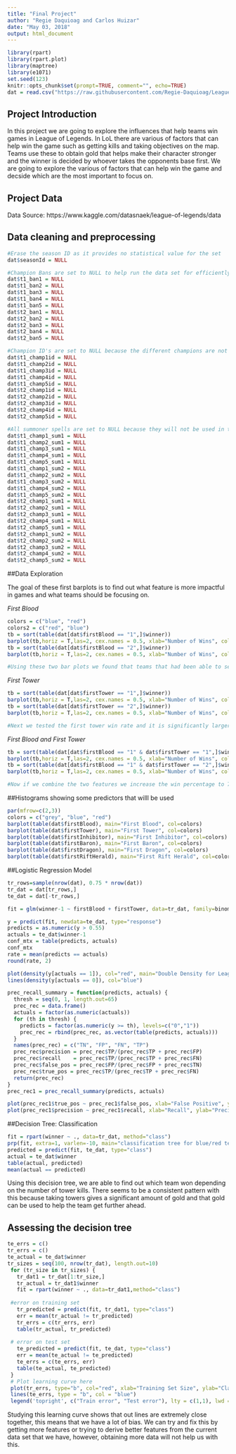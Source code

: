 ```yaml
---
title: "Final Project"
author: "Regie Daquioag and Carlos Huizar"
date: "May 03, 2018"
output: html_document
---
```


<!-- change echo=FALSE to echo=TRUE to show code -->
```r
library(rpart)
library(rpart.plot)
library(maptree)
library(e1071)
set.seed(123)
knitr::opts_chunk$set(prompt=TRUE, comment="", echo=TRUE)
dat = read.csv("https://raw.githubusercontent.com/Regie-Daquioag/LeagueofLegendDataAnalysis/master/games.csv")
```

## Project Introduction

In this project we are going to explore the influences that help teams win games in League of Legends. In LoL there are various of factors that can help win the game such as getting kills and taking objectives on the map. Teams use these to obtain gold that helps make their character stronger and the winner is decided by whoever takes the opponents base first. We are going to explore the various of factors that can help win the game and decside which are the most important to focus on. 

## Project Data

Data Source: https://www.kaggle.com/datasnaek/league-of-legends/data


## Data cleaning and preprocessing


```r
#Erase the season ID as it provides no statistical value for the set
dat$seasonId = NULL

#Champion Bans are set to NULL to help run the data set for efficiently
dat$t1_ban1 = NULL
dat$t1_ban2 = NULL
dat$t1_ban3 = NULL
dat$t1_ban4 = NULL
dat$t1_ban5 = NULL
dat$t2_ban1 = NULL
dat$t2_ban2 = NULL
dat$t2_ban3 = NULL
dat$t2_ban4 = NULL
dat$t2_ban5 = NULL

#Champion ID's are set to NULL because the different champions are not always in the same game and are wild predictors and we will not be using them in our analysis. 
dat$t1_champ1id = NULL
dat$t1_champ2id = NULL
dat$t1_champ3id = NULL
dat$t1_champ4id = NULL
dat$t1_champ5id = NULL
dat$t2_champ1id = NULL
dat$t2_champ2id = NULL
dat$t2_champ3id = NULL
dat$t2_champ4id = NULL
dat$t2_champ5id = NULL

#All summoner spells are set to NULL because they will not be used in the analysis of the data set.
dat$t1_champ1_sum1 = NULL
dat$t1_champ2_sum1 = NULL
dat$t1_champ3_sum1 = NULL
dat$t1_champ4_sum1 = NULL
dat$t1_champ5_sum1 = NULL
dat$t1_champ1_sum2 = NULL
dat$t1_champ2_sum2 = NULL
dat$t1_champ3_sum2 = NULL
dat$t1_champ4_sum2 = NULL
dat$t1_champ5_sum2 = NULL
dat$t2_champ1_sum1 = NULL
dat$t2_champ2_sum1 = NULL
dat$t2_champ3_sum1 = NULL
dat$t2_champ4_sum1 = NULL
dat$t2_champ5_sum1 = NULL
dat$t2_champ1_sum2 = NULL
dat$t2_champ2_sum2 = NULL
dat$t2_champ3_sum2 = NULL
dat$t2_champ4_sum2 = NULL
dat$t2_champ5_sum2 = NULL
```
##Data Exploration

The goal of these first barplots is to find out what feature is more impactful in games and what teams should be focusing on. 

*First Blood*

```r
colors = c("blue", "red")
colors2 = c("red", "blue")
tb = sort(table(dat[dat$firstBlood == "1",]$winner))
barplot(tb,horiz = T,las=2, cex.names = 0.5, xlab="Number of Wins", col = colors)
tb = sort(table(dat[dat$firstBlood == "2",]$winner))
barplot(tb,horiz = T,las=2, cex.names = 0.5, xlab="Number of Wins", col = colors2)

#Using these two bar plots we found that teams that had been able to secure first blood won 59% of the games that were played. This is without influence from other features so then now we will check the first tower.
```

*First Tower*

```r
tb = sort(table(dat[dat$firstTower == "1",]$winner))
barplot(tb,horiz = T,las=2, cex.names = 0.5, xlab="Number of Wins", col = colors)
tb = sort(table(dat[dat$firstTower == "2",]$winner))
barplot(tb,horiz = T,las=2, cex.names = 0.5, xlab="Number of Wins", col = colors2)

#Next we tested the first tower win rate and it is significantly larger than the first blood rates, increasing to a 70% win rate for teams that were able to collect the first tower gold. This makes a lot of sense because if a team takes that tower they now have tempo and can move to another part of the map to take another tower.

```

*First Blood and First Tower*

```r
tb = sort(table(dat[dat$firstBlood == "1" & dat$firstTower == "1",]$winner))
barplot(tb,horiz = T,las=2, cex.names = 0.5, xlab="Number of Wins", col = colors)
tb = sort(table(dat[dat$firstBlood == "1" & dat$firstTower == "2",]$winner))
barplot(tb,horiz = T,las=2, cex.names = 0.5, xlab="Number of Wins", col = colors2)

#Now if we combine the two features we increase the win percentage to 75%. It seems underwhelming compared to the difference with first tower and first blood. However, league is a team game are there are many more things that can influence the game, one of those being the player which we cannot account for.   
```  

##Histograms showing some predictors that willl be used
```r
par(mfrow=c(2,3))
colors = c("grey", "blue", "red")
barplot(table(dat$firstBlood), main="First Blood", col=colors)
barplot(table(dat$firstTower), main="First Tower", col=colors)
barplot(table(dat$firstInhibitor), main="First Inhibitor", col=colors)
barplot(table(dat$firstBaron), main="First Baron", col=colors)
barplot(table(dat$firstDragon), main="First Dragon", col=colors)
barplot(table(dat$firstRiftHerald), main="First Rift Herald", col=colors)
```

##Logistic Regression Model
```r
tr_rows=sample(nrow(dat), 0.75 * nrow(dat))
tr_dat = dat[tr_rows,]
te_dat = dat[-tr_rows,]

fit = glm(winner-1 ~ firstBlood + firstTower, data=tr_dat, family=binomial)

y = predict(fit, newdata=te_dat, type="response")
predicts = as.numeric(y > 0.55)
actuals = te_dat$winner-1
conf_mtx = table(predicts, actuals)
conf_mtx
rate = mean(predicts == actuals)
round(rate, 2)

plot(density(y[actuals == 1]), col="red", main="Double Density for League of Lengends Games")
lines(density(y[actuals == 0]), col="blue")
```

```r
prec_recall_summary = function(predicts, actuals) {
  thresh = seq(0, 1, length.out=65)
  prec_rec = data.frame()
  actuals = factor(as.numeric(actuals))
  for (th in thresh) {
    predicts = factor(as.numeric(y >= th), levels=c("0","1"))
    prec_rec = rbind(prec_rec, as.vector(table(predicts, actuals)))
  }
  names(prec_rec) = c("TN", "FP", "FN", "TP")
  prec_rec$precision = prec_rec$TP/(prec_rec$TP + prec_rec$FP)
  prec_rec$recall    = prec_rec$TP/(prec_rec$TP + prec_rec$FN)
  prec_rec$false_pos = prec_rec$FP/(prec_rec$FP + prec_rec$TN)
  prec_rec$true_pos = prec_rec$TP/(prec_rec$TP + prec_rec$FN)
  return(prec_rec)
}
prec_rec1 = prec_recall_summary(predicts, actuals)

plot(prec_rec1$true_pos ~ prec_rec1$false_pos, xlab="False Positive", ylab="True Positive", type="l", col="red4", main="ROC")
plot(prec_rec1$precision ~ prec_rec1$recall, xlab="Recall", ylab="Precision", type="l", col="red4", main="Precision-Recall Curve")
```

##Decision Tree: Classification
```r
fit = rpart(winner ~ ., data=tr_dat, method="class")
prp(fit, extra=1, varlen=-10, main="classification tree for blue/red team.", box.col=c("dodgerblue", "firebrick1")[fit$frame$yval])
predicted = predict(fit, te_dat, type="class")
actual = te_dat$winner
table(actual, predicted)
mean(actual == predicted)
```

Using this decision tree, we are able to find out which team won depending on the number of tower kills. There seems to be a consistent pattern with this because taking towers gives a significant amount of gold and that gold can be used to help the team get further ahead.

## Assessing the decision tree
```r
te_errs = c()
tr_errs = c()
te_actual = te_dat$winner
tr_sizes = seq(100, nrow(tr_dat), length.out=10)
 for (tr_size in tr_sizes) {
   tr_dat1 = tr_dat[1:tr_size,]
   tr_actual = tr_dat1$winner
   fit = rpart(winner ~ ., data=tr_dat1,method="class")
 
 #error on training set
   tr_predicted = predict(fit, tr_dat1, type="class")
   err = mean(tr_actual != tr_predicted)
   tr_errs = c(tr_errs, err)
   table(tr_actual, tr_predicted)
 
 # error on test set
   te_predicted = predict(fit, te_dat, type="class")
   err = mean(te_actual != te_predicted)
   te_errs = c(te_errs, err)
   table(te_actual, te_predicted)
 }
 # Plot learning curve here
 plot(tr_errs, type="b", col="red", xlab="Training Set Size", ylab="Classification Error", main=paste("Learning Curve"), ylim=c(.045,.09))
 lines(te_errs, type = "b", col = "blue")
 legend('topright', c("Train error", "Test error"), lty = c(1,1), lwd = c(2.5, 2.5), col = c("red", "blue"), cex=0.7)
```

Studying this learning curve shows that out lines are extremely close together, this means that we have a lot of bias. We can try and fix this by getting more features or trying to derive better features from the current data set that we have, however, obtaining more data will not help us with this.

